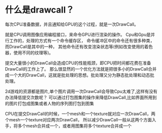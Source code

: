 # 什么是drawcall？
每次CPU准备数据，并且通知给GPU的这个过程，就是一次DrawCall。

就是CPU调用图像应用编程接口，来命令GPU进行渲染的操作。
Cpu和Gpu是并行工作的，处理的方式有一个命令缓存区，
命令缓冲区中的命令还有很多种类，而DrawCall是其中的一种，
其他命令还有改变渲染状态等(例如改变使用的着色器，使用不同的纹理等)。

提交大量很小的DrawCall会造成CPU的性能瓶颈，即CPU把时间都花费在准备DrawCall的工作上了。
那么很显然的一个优化方法就是把很多小的DrawCall合并成一个大的DrawCall，这就是批处理的思想。批处理又分为静态批处理和动态批处理。

2d游戏的资源都是图片,单个图片调用一次DrawCall会导致Cpu太难了,这样有没有办法降低提交次数呢？
可以通过打包图集的操作来降低DrawCall,比如界面所用到的图片打包成图集或者人物的序列图打包到图集

CPU在提交DrawCall的时候，一个mesh和一个texture就对应一次DrawCall，两个mesh一个texture对应两次DrawCall，
所以减少DrawCall一般从这两个方面入手，将多个mesh合并成一个，或者用图集将多个texture合并成一个
